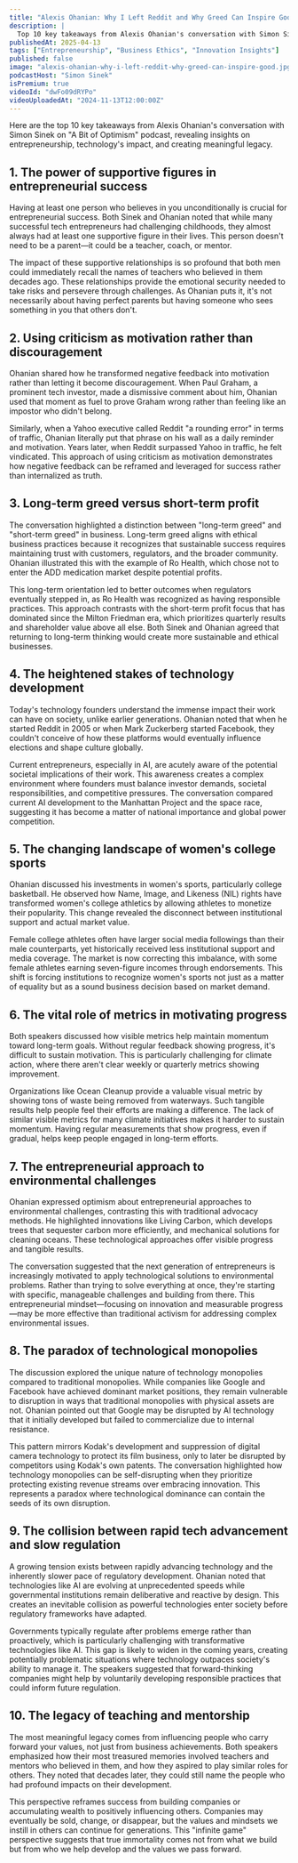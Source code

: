 ```yaml
---
title: "Alexis Ohanian: Why I Left Reddit and Why Greed Can Inspire Good | A Bit of Optimism Podcast"
description: |
  Top 10 key takeaways from Alexis Ohanian's conversation with Simon Sinek on "A Bit of Optimism" podcast, revealing insights on entrepreneurship, technology's impact, and creating meaningful legacy.
publishedAt: 2025-04-13
tags: ["Entrepreneurship", "Business Ethics", "Innovation Insights"]
published: false
image: "alexis-ohanian-why-i-left-reddit-why-greed-can-inspire-good.jpg"
podcastHost: "Simon Sinek"
isPremium: true
videoId: "dwFo09dRYPo"
videoUploadedAt: "2024-11-13T12:00:00Z"
---
```



<PodcastSummaryPageLayout frontmatter={frontmatter}>

Here are the top 10 key takeaways from Alexis Ohanian's conversation with Simon Sinek on "A Bit of Optimism" podcast, revealing insights on entrepreneurship, technology's impact, and creating meaningful legacy.

## 1. The power of supportive figures in entrepreneurial success

Having at least one person who believes in you unconditionally is crucial for entrepreneurial success. Both Sinek and Ohanian noted that while many successful tech entrepreneurs had challenging childhoods, they almost always had at least one supportive figure in their lives. This person doesn't need to be a parent—it could be a teacher, coach, or mentor.

The impact of these supportive relationships is so profound that both men could immediately recall the names of teachers who believed in them decades ago. These relationships provide the emotional security needed to take risks and persevere through challenges. As Ohanian puts it, it's not necessarily about having perfect parents but having someone who sees something in you that others don't.

## 2. Using criticism as motivation rather than discouragement

Ohanian shared how he transformed negative feedback into motivation rather than letting it become discouragement. When Paul Graham, a prominent tech investor, made a dismissive comment about him, Ohanian used that moment as fuel to prove Graham wrong rather than feeling like an impostor who didn't belong.

Similarly, when a Yahoo executive called Reddit "a rounding error" in terms of traffic, Ohanian literally put that phrase on his wall as a daily reminder and motivation. Years later, when Reddit surpassed Yahoo in traffic, he felt vindicated. This approach of using criticism as motivation demonstrates how negative feedback can be reframed and leveraged for success rather than internalized as truth.

## 3. Long-term greed versus short-term profit

The conversation highlighted a distinction between "long-term greed" and "short-term greed" in business. Long-term greed aligns with ethical business practices because it recognizes that sustainable success requires maintaining trust with customers, regulators, and the broader community. Ohanian illustrated this with the example of Ro Health, which chose not to enter the ADD medication market despite potential profits.

This long-term orientation led to better outcomes when regulators eventually stepped in, as Ro Health was recognized as having responsible practices. This approach contrasts with the short-term profit focus that has dominated since the Milton Friedman era, which prioritizes quarterly results and shareholder value above all else. Both Sinek and Ohanian agreed that returning to long-term thinking would create more sustainable and ethical businesses.

## 4. The heightened stakes of technology development

Today's technology founders understand the immense impact their work can have on society, unlike earlier generations. Ohanian noted that when he started Reddit in 2005 or when Mark Zuckerberg started Facebook, they couldn't conceive of how these platforms would eventually influence elections and shape culture globally.

Current entrepreneurs, especially in AI, are acutely aware of the potential societal implications of their work. This awareness creates a complex environment where founders must balance investor demands, societal responsibilities, and competitive pressures. The conversation compared current AI development to the Manhattan Project and the space race, suggesting it has become a matter of national importance and global power competition.

## 5. The changing landscape of women's college sports

Ohanian discussed his investments in women's sports, particularly college basketball. He observed how Name, Image, and Likeness (NIL) rights have transformed women's college athletics by allowing athletes to monetize their popularity. This change revealed the disconnect between institutional support and actual market value.

Female college athletes often have larger social media followings than their male counterparts, yet historically received less institutional support and media coverage. The market is now correcting this imbalance, with some female athletes earning seven-figure incomes through endorsements. This shift is forcing institutions to recognize women's sports not just as a matter of equality but as a sound business decision based on market demand.

## 6. The vital role of metrics in motivating progress

Both speakers discussed how visible metrics help maintain momentum toward long-term goals. Without regular feedback showing progress, it's difficult to sustain motivation. This is particularly challenging for climate action, where there aren't clear weekly or quarterly metrics showing improvement.

Organizations like Ocean Cleanup provide a valuable visual metric by showing tons of waste being removed from waterways. Such tangible results help people feel their efforts are making a difference. The lack of similar visible metrics for many climate initiatives makes it harder to sustain momentum. Having regular measurements that show progress, even if gradual, helps keep people engaged in long-term efforts.

## 7. The entrepreneurial approach to environmental challenges

Ohanian expressed optimism about entrepreneurial approaches to environmental challenges, contrasting this with traditional advocacy methods. He highlighted innovations like Living Carbon, which develops trees that sequester carbon more efficiently, and mechanical solutions for cleaning oceans. These technological approaches offer visible progress and tangible results.

The conversation suggested that the next generation of entrepreneurs is increasingly motivated to apply technological solutions to environmental problems. Rather than trying to solve everything at once, they're starting with specific, manageable challenges and building from there. This entrepreneurial mindset—focusing on innovation and measurable progress—may be more effective than traditional activism for addressing complex environmental issues.

## 8. The paradox of technological monopolies

The discussion explored the unique nature of technology monopolies compared to traditional monopolies. While companies like Google and Facebook have achieved dominant market positions, they remain vulnerable to disruption in ways that traditional monopolies with physical assets are not. Ohanian pointed out that Google may be disrupted by AI technology that it initially developed but failed to commercialize due to internal resistance.

This pattern mirrors Kodak's development and suppression of digital camera technology to protect its film business, only to later be disrupted by competitors using Kodak's own patents. The conversation highlighted how technology monopolies can be self-disrupting when they prioritize protecting existing revenue streams over embracing innovation. This represents a paradox where technological dominance can contain the seeds of its own disruption.

## 9. The collision between rapid tech advancement and slow regulation

A growing tension exists between rapidly advancing technology and the inherently slower pace of regulatory development. Ohanian noted that technologies like AI are evolving at unprecedented speeds while governmental institutions remain deliberative and reactive by design. This creates an inevitable collision as powerful technologies enter society before regulatory frameworks have adapted.

Governments typically regulate after problems emerge rather than proactively, which is particularly challenging with transformative technologies like AI. This gap is likely to widen in the coming years, creating potentially problematic situations where technology outpaces society's ability to manage it. The speakers suggested that forward-thinking companies might help by voluntarily developing responsible practices that could inform future regulation.

## 10. The legacy of teaching and mentorship

The most meaningful legacy comes from influencing people who carry forward your values, not just from business achievements. Both speakers emphasized how their most treasured memories involved teachers and mentors who believed in them, and how they aspired to play similar roles for others. They noted that decades later, they could still name the people who had profound impacts on their development.

This perspective reframes success from building companies or accumulating wealth to positively influencing others. Companies may eventually be sold, change, or disappear, but the values and mindsets we instill in others can continue for generations. This "infinite game" perspective suggests that true immortality comes not from what we build but from who we help develop and the values we pass forward.

</PodcastSummaryPageLayout>
